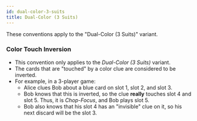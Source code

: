 ```yaml
---
id: dual-color-3-suits
title: Dual-Color (3 Suits)
---
```


These conventions apply to the "Dual-Color (3 Suits)" variant.

### Color Touch Inversion

- This convention only applies to the _Dual-Color (3 Suits)_ variant.
- The cards that are "touched" by a color clue are considered to be inverted.
- For example, in a 3-player game:
  - Alice clues Bob about a blue card on slot 1, slot 2, and slot 3.
  - Bob knows that this is inverted, so the clue **really** touches slot 4 and slot 5. Thus, it is _Chop-Focus_, and Bob plays slot 5.
  - Bob also knows that his slot 4 has an "invisible" clue on it, so his next discard will be the slot 3.
